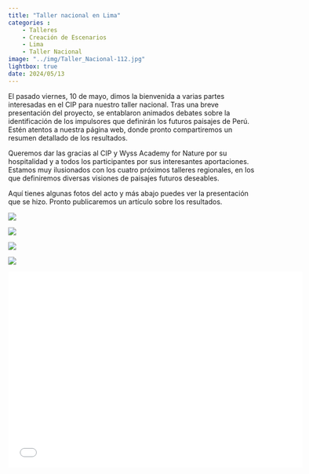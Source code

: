 ```yaml
---
title: "Taller nacional en Lima"
categories : 
    - Talleres
    - Creación de Escenarios
    - Lima
    - Taller Nacional
image: "../img/Taller_Nacional-112.jpg"
lightbox: true
date: 2024/05/13
---
```


El pasado viernes, 10 de mayo, dimos la bienvenida a varias partes interesadas en el CIP para nuestro taller nacional. Tras una breve presentación del proyecto, se entablaron animados debates sobre la identificación de los impulsores que definirán los futuros paisajes de Perú. Estén atentos a nuestra página web, donde pronto compartiremos un resumen detallado de los resultados.  

 Queremos dar las gracias al CIP y Wyss Academy for Nature por su hospitalidad y a todos los participantes por sus interesantes aportaciones. Estamos muy ilusionados con los cuatro próximos talleres regionales, en los que definiremos diversas visiones de paisajes futuros deseables. 


Aquí tienes algunas fotos del acto y más abajo puedes ver la presentación que se hizo. Pronto publicaremos un artículo sobre los resultados.

::: {layout-nrow=2}
![](../img/Taller_Nacional-87.jpg){group="my-gallery"}

![](../img/Taller_Nacional-17.jpg){group="my-gallery"}

![](../img/Taller_Nacional-52.jpg){group="my-gallery"}

![](../img/Taller_Nacional-112.jpg){group="my-gallery"}
:::

```{=html}
<div class="embed-container">
  <p align="center"><iframe width="600" height="400" src="../media/National_workshop_pres.pdf" style="border: 0.5px" ></iframe
  /p>
</div>
```



